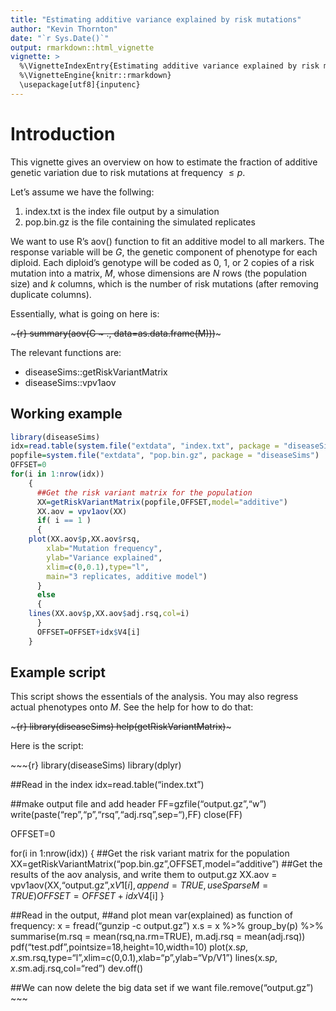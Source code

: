 ```yaml
---
title: "Estimating additive variance explained by risk mutations"
author: "Kevin Thornton"
date: "`r Sys.Date()`"
output: rmarkdown::html_vignette
vignette: >
  %\VignetteIndexEntry{Estimating additive variance explained by risk mutations}
  %\VignetteEngine{knitr::rmarkdown}
  \usepackage[utf8]{inputenc}
---
```


# Introduction

This vignette gives an overview on how to estimate the fraction of additive genetic variation due to risk mutations
at frequency $\leq p$.

Let's assume we have the follwing:

1. index.txt is the index file output by a simulation
2. pop.bin.gz is the file containing the simulated replicates

We want to use R's aov() function to fit an additive model to all markers.  The response variable will be $G$, the
genetic component of phenotype for each diploid.  Each diploid's genotype will be coded as 0, 1, or 2 copies of a risk mutation 
into a matrix, $M$, whose dimensions are $N$ rows (the population size) and $k$ columns, which is the number of risk mutations (after removing 
duplicate columns).

Essentially, what is going on here is:

~~~{r}
summary(aov(G ~ ., data=as.data.frame(M)))
~~~

The relevant functions are:

* diseaseSims::getRiskVariantMatrix
* diseaseSims::vpv1aov

## Working example

```r
library(diseaseSims)
idx=read.table(system.file("extdata", "index.txt", package = "diseaseSims"))
popfile=system.file("extdata", "pop.bin.gz", package = "diseaseSims")
OFFSET=0
for(i in 1:nrow(idx))
    {
      ##Get the risk variant matrix for the population
      XX=getRiskVariantMatrix(popfile,OFFSET,model="additive")
      XX.aov = vpv1aov(XX)
      if( i == 1 )
      {
	plot(XX.aov$p,XX.aov$rsq,
		xlab="Mutation frequency",
		ylab="Variance explained",
		xlim=c(0,0.1),type="l",
		main="3 replicates, additive model")
      }
      else
      {
	lines(XX.aov$p,XX.aov$adj.rsq,col=i)
      }
      OFFSET=OFFSET+idx$V4[i]
    }
```

## Example script
This script shows the essentials of the analysis.  You may also regress actual phenotypes onto $M$.  See the help for how to do that:

~~~{r}
library(diseaseSims)
help(getRiskVariantMatrix)
~~~

Here is the script:

~~~{r}
library(diseaseSims)
library(dplyr)

##Read in the index
idx=read.table("index.txt")

##make output file and add header
FF=gzfile("output.gz","w")
write(paste("rep","p","rsq","adj.rsq",sep="\t"),FF) 
close(FF)

OFFSET=0

for(i in 1:nrow(idx))
    {
    ##Get the risk variant matrix for the population
      XX=getRiskVariantMatrix("pop.bin.gz",OFFSET,model="additive")
    ##Get the results of the aov analysis, and write them to output.gz
      XX.aov = vpv1aov(XX,"output.gz",x$V1[i],append=TRUE,useSparseM=TRUE)
      OFFSET=OFFSET+idx$V4[i]
    }

##Read in the output,
##and plot mean var(explained) as function of frequency:
x = fread("gunzip -c output.gz")
x.s = x %>%
    group_by(p) %>%
        summarise(m.rsq = mean(rsq,na.rm=TRUE),
                  m.adj.rsq = mean(adj.rsq))
pdf("test.pdf",pointsize=18,height=10,width=10)
plot(x.s$p,x.s$m.rsq,type="l",xlim=c(0,0.1),xlab="p",ylab="Vp/V1")
lines(x.s$p,x.s$m.adj.rsq,col="red")
dev.off()
    
##We can now delete the big data set if we want
file.remove("output.gz")
~~~